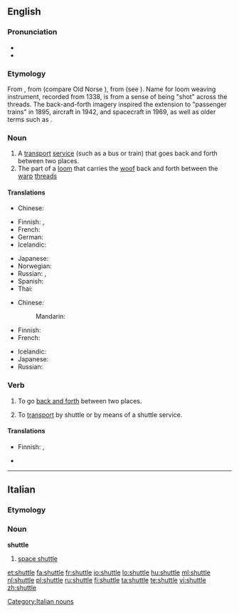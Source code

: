 {{wikipedia|dab=Shuttle}}
==English==

===Pronunciation===
* {{rhymes|ʌtəl}}
* {{audio|en-us-shuttle.ogg|Audio (US)}}

===Etymology===
From {{etyl|ang|en}} {{term|scytel||dart, arrow|lang=ang}}, from {{proto|Germanic|skutilaz|lang=en}} (compare Old Norse {{term|skutill||harpoon|lang=non}}), from {{proto|Germanic|skut-|project|title=|lang=en}} (see {{term|shoot|lang=en}}). Name for loom weaving instrument, recorded from 1338, is from a sense of being "shot" across the threads. The back-and-forth imagery inspired the extension to "passenger trains" in 1895, aircraft in 1942, and spacecraft in 1969, as well as older terms such as {{term|shuttlecock|lang=en}}.

===Noun===
{{en-noun}}

# A [[transport]] [[service]] (such as a bus or train) that goes back and forth between two places.
# The part of a [[loom]] that carries the [[woof]] back and forth between the [[warp]] [[thread]]s

====Translations====
{{trans-top|transport service}}
* Chinese:
*: {{trreq|Mandarin}}
* Finnish: {{t|fi|sukkula}}, {{t|fi|sukkulalinja}}
* French: {{t+|fr|navette|f}}
* German: {{t|de|Pendelverkehr|m}}
* Icelandic: {{t-|is|skytta|f}}
{{trans-mid}}
* Japanese: {{t|ja|シャトル|tr=shatoru|sc=Jpan}}
* Norwegian: {{t|no|skytteltrafikk}}
* Russian: {{t|ru|челнок|m|tr=čelnók|sc=Cyrl}}, {{t|ru|челночный транспорт|m|tr=čelnóčnyj tránsport|sc=Cyrl}}
* Spanish: {{t+|es|lanzadera}}
* Thai: {{t+|th|กระสวย|tr=kràswǎi}}
{{trans-bottom}}

{{trans-top|part of a loom}}
* Chinese:
*: Mandarin: {{t|zh|梭子|tr=suōzi|sc=Hani}}
* Finnish: {{t|fi|sukkula}}
* French: {{t+|fr|navette|f}}
{{trans-mid}}
* Icelandic: {{t-|is|skytta|f}}
* Japanese: {{t|ja|下糸入れ|tr=したいといれ, shita-ito-ire|sc=Jpan}}
* Russian: {{t|ru|челнок|m|tr=čelnók|sc=Cyrl}}
{{trans-bottom}}

===Verb===
{{en-verb|shuttl|ing}}

# {{intransitive}} To go [[back and forth]] between two places.
# {{transitive}} To [[transport]] by shuttle or by means of a shuttle service.

====Translations====
{{trans-top|to go back and forth}}
* Finnish: {{t|fi|sukkuloida}}, {{t|fi|pendelöidä}}
{{trans-mid}}
{{trans-bottom}}
{{trans-top|to transport by shuttle}}
* {{trreq|Finnish}}
{{trans-mid}}
{{trans-bottom}}

----

==Italian==

===Etymology===
{{etyl|en|it}}

===Noun===
'''shuttle''' {{m|inv}}

# [[space shuttle]]

[[Category:Italian nouns]]

[[et:shuttle]]
[[fa:shuttle]]
[[fr:shuttle]]
[[io:shuttle]]
[[lo:shuttle]]
[[hu:shuttle]]
[[ml:shuttle]]
[[nl:shuttle]]
[[pl:shuttle]]
[[ru:shuttle]]
[[fi:shuttle]]
[[ta:shuttle]]
[[te:shuttle]]
[[vi:shuttle]]
[[zh:shuttle]]